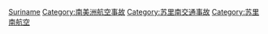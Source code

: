 [[Category:各國航空事故|Suriname]]
[[Category:南美洲航空事故|Category:南美洲航空事故]]
[[Category:苏里南交通事故|Category:苏里南交通事故]]
[[Category:苏里南航空|Category:苏里南航空]]
